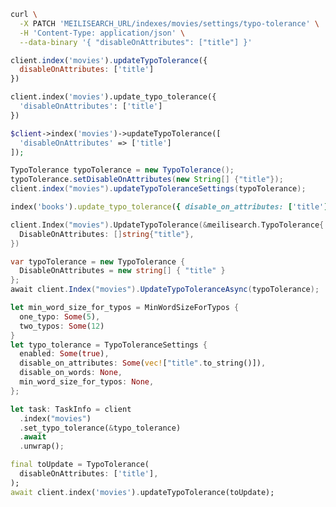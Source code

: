 <CodeGroup>

```bash cURL
curl \
  -X PATCH 'MEILISEARCH_URL/indexes/movies/settings/typo-tolerance' \
  -H 'Content-Type: application/json' \
  --data-binary '{ "disableOnAttributes": ["title"] }'
```


```javascript JS
client.index('movies').updateTypoTolerance({
  disableOnAttributes: ['title']
})
```


```python Python
client.index('movies').update_typo_tolerance({
  'disableOnAttributes': ['title']
})
```


```php PHP
$client->index('movies')->updateTypoTolerance([
  'disableOnAttributes' => ['title']
]);
```


```java Java
TypoTolerance typoTolerance = new TypoTolerance();
typoTolerance.setDisableOnAttributes(new String[] {"title"});
client.index("movies").updateTypoToleranceSettings(typoTolerance);
```


```ruby Ruby
index('books').update_typo_tolerance({ disable_on_attributes: ['title'] })
```


```go Go
client.Index("movies").UpdateTypoTolerance(&meilisearch.TypoTolerance{
  DisableOnAttributes: []string{"title"},
})
```


```csharp C#
var typoTolerance = new TypoTolerance {
  DisableOnAttributes = new string[] { "title" }
};
await client.Index("movies").UpdateTypoToleranceAsync(typoTolerance);
```


```rust Rust
let min_word_size_for_typos = MinWordSizeForTypos {
  one_typo: Some(5),
  two_typos: Some(12)
}
let typo_tolerance = TypoToleranceSettings {
  enabled: Some(true),
  disable_on_attributes: Some(vec!["title".to_string()]),
  disable_on_words: None,
  min_word_size_for_typos: None,
};

let task: TaskInfo = client
  .index("movies")
  .set_typo_tolerance(&typo_tolerance)
  .await
  .unwrap();
```


```dart Dart
final toUpdate = TypoTolerance(
  disableOnAttributes: ['title'],
);
await client.index('movies').updateTypoTolerance(toUpdate);
```

</CodeGroup>